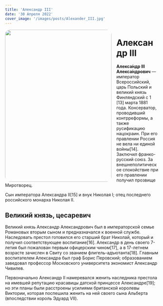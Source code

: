```yaml
---
title: 'Александр III'
date: '30 Апреля 2022'
cover_image: '/images/posts/Alexander_III.jpg'
---
```



<!-- ![Nikolai II](/public/images/posts/Nikolai_II.jpg)  -->
<img style="float: left; border-radius: 1rem; margin-right: 1rem; height: 500px; width: 350px" src="/images/posts/Alexander_III.jpg">

# Александр III

**Алекса́ндр III Алекса́ндрович**  — император Всероссийский, царь Польский и великий князь Финляндский с 1 [13] марта 1881 года. Консерватор, проводивший контрреформы, а также русификацию нацокраин. При его правлении Россия не вела ни единой войны[14]. Заключил франко-русский союз. За внешнеполитическое спокойствие при его правлении получил прозвище Миротворец.

Сын императора Александра II[15] и внук Николая I; отец последнего российского монарха Николая II.

## Великий князь, цесаревич
Великий князь Александр Александрович был в императорской семье Романовых вторым сыном и предназначался к военной службе. Наследовать престол готовился его старший брат Николай, который и получил соответствующее воспитание[16]. Александр в день своего 7-летия был пожалован первым офицерским чином[17], а в 17-летнем возрасте зачислен в Свиту со званием флигель-адъютанта[18]. Главным воспитателем Александра был граф Борис Перовский; образованием заведовал профессор Московского университета экономист Александр Чивилев.

Первоначально Александр II намеревался женить наследника престола на имевшей репутацию красавицы датской принцессе Александре[19]; но эти планы были расстроены усилиями британской королевы Виктории, которая поспешила женить на ней своего сына Альберта (впоследствии король Эдуард VII).